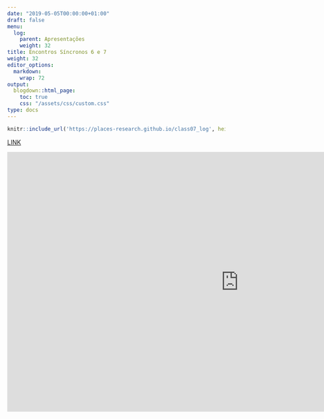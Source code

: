 ---
date: "2019-05-05T00:00:00+01:00"
draft: false
menu:
  log:
    parent: Apresentações
    weight: 32
title: Encontros Síncronos 6 e 7
weight: 32
editor_options: 
  markdown: 
    wrap: 72
output: 
  blogdown::html_page:
    toc: true
    css: "/assets/css/custom.css"
type: docs
---


```{r echo=FALSE, message=FALSE, warning=FALSE}
knitr::include_url('https://places-research.github.io/class07_log', height = "400px")
```

[LINK](https://places-research.github.io/class07_log)

<iframe width="1068" height="601" src="https://www.youtube.com/embed/CQGPgX4iXv4" frameborder="0" allow="accelerometer; autoplay; clipboard-write; encrypted-media; gyroscope; picture-in-picture" allowfullscreen></iframe>
